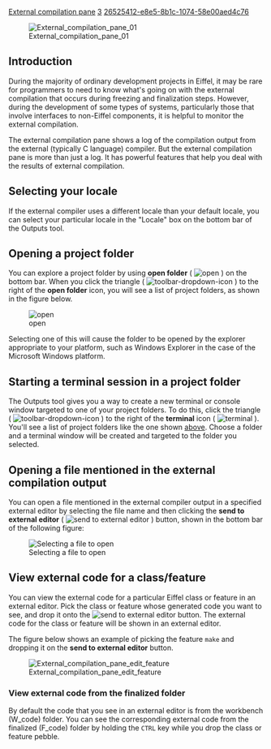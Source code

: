 [[Property:title|External compilation pane]]
[[Property:weight|3]]
[[Property:uuid|26525412-e8e5-8b1c-1074-58e00aed4c76]]
{{underconstruction}}


[[Image:External compilation pane 01]]  


==Introduction==

During the majority of ordinary development projects in Eiffel, it may be rare for programmers to need to know what's going on with the external compilation that occurs during freezing and finalization steps. However, during the development of some types of systems, particularly those that involve interfaces to non-Eiffel components, it is helpful to monitor the external compilation.

The external compilation pane shows a log of the compilation output from the external (typically C language) compiler. But the external compilation pane is more than just a log. It has powerful features that help you deal with the results of external compilation.

==Selecting your locale==

If the external compiler uses a different locale than your default locale, you can select your particular locale in the "Locale" box on the bottom bar of the Outputs tool.

==Opening a project folder==

You can explore a project folder by using '''open folder''' ( [[Image:general-open-icon|open]] ) on the bottom bar. When you click the triangle ( [[Image:toolbar-dropdown-icon]] ) to the right of the '''open folder''' icon, you will see a list of project folders, as shown in the figure below.

[[Image:Outputs tool Open folder|open]]

Selecting one of this will cause the folder to be opened by the explorer appropriate to your platform, such as Windows Explorer in the case of the Microsoft Windows platform.

==Starting a terminal session in a project folder==

The Outputs tool gives you a way to create a new terminal or console window targeted to one of your project folders. To do this, click the triangle ( [[Image:toolbar-dropdown-icon]] ) to the right of the '''terminal''' icon ( [[Image:terminal-icon|terminal]] ). You'll see a list of project folders like the one shown [[#Opening a project folder|above]]. Choose a folder and a terminal window will be created and targeted to the folder you selected.

==Opening a file mentioned in the external compilation output==

You can open a file mentioned in the external compiler output in a specified external editor by selecting the file name and then clicking the '''send to external editor''' ( [[Image:metrics-tool--command-send-to-external-editor-icon|send to external editor]] ) button, shown in the bottom bar of the following figure:

[[Image:External compilation pane file selection|Selecting a file to open]]  

==View external code for a class/feature==

You can view the external code for a particular Eiffel class or feature in an external editor. Pick the class or feature whose generated code you want to see, and drop it onto the [[Image:metrics-tool--command-send-to-external-editor-icon|send to external editor]] button. The external code for the class or feature will be shown in an external editor. 

The figure below shows an example of picking the feature <code>make</code> and dropping it on the '''send to external editor''' button.

[[Image:External compilation pane edit feature]]  

===View external code from the finalized folder===

By default the code that you see in an external editor is from the workbench (W_code) folder. You can see the corresponding external code from the finalized (F_code) folder by holding the <code>CTRL</code> key while you drop the class or feature pebble. 



